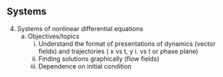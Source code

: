 ## Systems 


4. Systems of nonlinear differential equations
    a. Objectives/topics
        i. Understand the format of presentations of dynamics (vector fields) and trajectories ( x vs t, y         i. vs t or phase plane)
        i. Finding solutions graphically (flow fields)
        i. Dependence on initial condition
        
